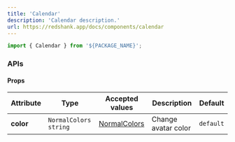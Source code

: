 ```yaml
---
title: 'Calendar'
description: 'Calendar description.'
url: https://redshank.app/docs/components/calendar
---
```


```jsx
import { Calendar } from '${PACKAGE_NAME}';
```

<Spacer y={2} />

<Spacer y={3} />

### APIs

<Spacer y={2} />

#### Props

| Attribute | Type                    | Accepted values                | Description         | Default   |
|-----------|-------------------------|--------------------------------|---------------------|-----------|
| **color** | `NormalColors` `string` | [NormalColors](#normal-colors) | Change avatar color | `default` |

<Spacer y={2} />
